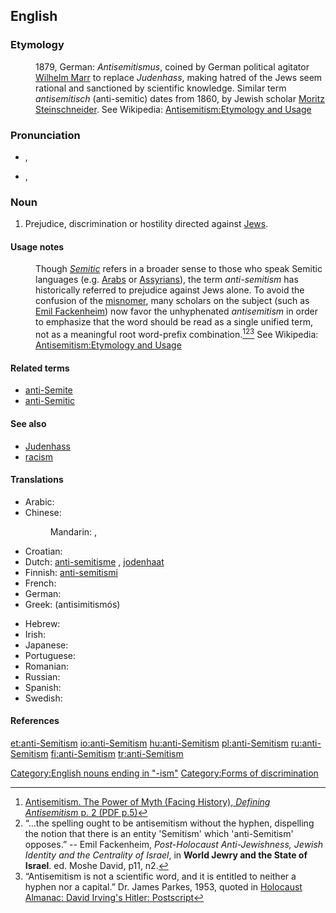 {{wikipedia|Anti-Semitism}}
==English==

===Etymology===
: 1879, German: ''Antisemitismus'', coined by German political agitator [[w:Wilhelm Marr|Wilhelm Marr]] to replace ''Judenhass'', making hatred of the Jews seem rational and sanctioned by scientific knowledge.  Similar term ''antisemitisch'' (anti-semitic) dates from 1860, by Jewish scholar [[w:Moritz Steinschneider|Moritz Steinschneider]].  See Wikipedia: [[w: Antisemitism#Etymology and usage|Antisemitism:Etymology and Usage]]

===Pronunciation===
* {{a|Canada}} {{IPA|/ˌæntɪˈsɛmɪtɪzm̩/}}, {{X-SAMPA|%{ntI"sEmItIzm}}
* {{a|US}} {{IPA|/ˌæntɑɪˈsɛmɪtɪzm̩/}}, {{X-SAMPA|%{ntAI"sEmItIzm}}

===Noun===
{{en-noun|sg=[[anti-]][[Semitism]]}}

# Prejudice, discrimination or hostility directed against [[Jew]]s.

====Usage notes====
: Though ''[[Semitic]]'' refers in a broader sense to those who speak Semitic languages (e.g. [[w:Arab|Arabs]] or [[w:Assyrian people|Assyrians]]), the term ''anti-semitism'' has historically referred to prejudice against Jews alone.  To avoid the confusion of the [[misnomer]], many scholars on the subject (such as [[w:Emil Fackenheim|Emil Fackenheim]]) now favor the unhyphenated ''antisemitism'' in order to emphasize that the word should be read as a single unified term, not as a meaningful root word-prefix combination.<ref>[http://www.facinghistory.org/campus/reslib.nsf/99ca830bb4f483948525717f005abfc7/2820f36c177cc758852571860065e8c2/$FILE/complete_antisemitism.pdf Antisemitism. The Power of Myth (Facing History), ''Defining Antisemitism'' p. 2 (PDF p.5)]</ref><ref>“…the spelling ought to be antisemitism without the hyphen, dispelling the notion that there is an entity 'Semitism' which 'anti-Semitism' opposes.” -- Emil Fackenheim, ''Post-Holocaust Anti-Jewishness, Jewish Identity and the Centrality of Israel'', in '''World Jewry and the State of Israel'''. ed. Moshe David, p11, n2.</ref><ref>“Antisemitism is not a scientific word, and it is entitled to neither a hyphen nor a capital.” Dr.  James Parkes, 1953, quoted in [http://www.nizkor.org/ftp.cgi/people/i/irving.david/jackel/postscript-kirk-6 Holocaust Almanac: David Irving's Hitler: Postscript]</ref> See Wikipedia: [[w: Antisemitism#Etymology and usage|Antisemitism:Etymology and Usage]]

====Related terms====
{{rel-top|}}
* [[anti-Semite]]
* [[anti-Semitic]]
{{rel-mid}}
{{rel-bottom}}

====See also====
* [[Judenhass]]
* [[racism]]

====Translations====
{{trans-top|prejudice or hostility against Jews}}
* Arabic: {{t|ar|معاداة السامية|f|tr=mu3aadaat al-samiyya}}
* Chinese:
*: Mandarin: {{t|cmn|反猶太主義|sc=Hani}},  {{t|cmn|反犹太主义|tr=fǎn-Yóutài-zhǔyì|sc=Hani}}
* Croatian: {{t-|hr|antisemitizam|m}}
* Dutch: [[anti-semitisme]] {{n}}, [[jodenhaat]] {{f}}
* Finnish: [[anti-semitismi]]
* French: {{t-|fr|anti-sémitisme|m}}
* German: {{t+|de|Antisemitismus|m}}
* Greek: {{t|el|αντισημιτισμός|m}} (antisimitismós)
{{trans-mid}}
* Hebrew: {{t|he|אנטישמיות|f|tr=ant'ishemiut}}
* Irish: {{t|ga|frith-Sheimíteachas|xs=Irish}}
* Japanese: {{t|ja|反ユダヤ主義|tr=han-Yudaya-shugi}}
* Portuguese: {{t+|pt|anti-semitismo|m}}
* Romanian: {{t|ro|antisemitism|n}}
* Russian: {{t+|ru|антисемитизм|m|tr=antisemitízm}}
* Spanish: {{t-|es|antisemitismo|m}}
* Swedish: {{t-|sv|antisemitism|c}}
{{trans-bottom}}

====References====
<references/>

[[Category:English nouns ending in "-ism"]]
[[Category:Forms of discrimination]]

[[et:anti-Semitism]]
[[io:anti-Semitism]]
[[hu:anti-Semitism]]
[[pl:anti-Semitism]]
[[ru:anti-Semitism]]
[[fi:anti-Semitism]]
[[tr:anti-Semitism]]